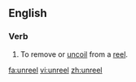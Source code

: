 ==English==

===Verb===
{{en-verb|unreels|unreeling|unreeled|unreeled}}

# To remove or [[uncoil]] from a [[reel]].

[[fa:unreel]]
[[vi:unreel]]
[[zh:unreel]]
